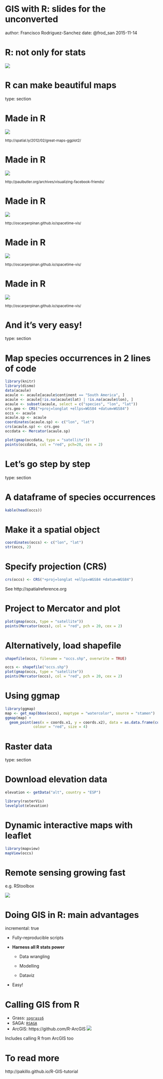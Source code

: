 GIS with R: slides for the unconverted
========================================================
author: Francisco Rodriguez-Sanchez
date: @frod_san
2015-11-14


R: not only for stats
=====================

![](images/R.jpg)


R can make beautiful maps
=========================
type: section



Made in R
==========

![](images/bike_ggplot.png)

<small>http://spatial.ly/2012/02/great-maps-ggplot2/</small>


Made in R
=========

![](images/facebook_map.png)

<small>http://paulbutler.org/archives/visualizing-facebook-friends/</small>


Made in R
=========

![](images/airMadrid_stamen.png)

<small>http://oscarperpinan.github.io/spacetime-vis/</small>


Made in R
=========

![](images/cft.png)

<small>http://oscarperpinan.github.io/spacetime-vis/</small>


Made in R
=========

![](images/vLine.svg)

<small>http://oscarperpinan.github.io/spacetime-vis/</small>


And it's very easy!
===================
type: section


Map species occurrences in 2 lines of code
==========================================

```r
library(knitr)
library(dismo)
data(acaule)
acaule <- acaule[acaule$continent == "South America", ]
acaule <- acaule[!is.na(acaule$lat) | !is.na(acaule$lon), ]
acaule <- subset(acaule, select = c("species", "lon", "lat"))
crs.geo <- CRS("+proj=longlat +ellps=WGS84 +datum=WGS84")
occs <- acaule
acaule.sp <- acaule
coordinates(acaule.sp) <- c("lon", "lat")
crs(acaule.sp) <- crs.geo
occdata <- Mercator(acaule.sp)
```

```r
plot(gmap(occdata, type = "satellite"))
points(occdata, col = "red", pch=20, cex = 2)
```



Let's go step by step
=====================
type: section


A dataframe of species occurrences
==================================

```r
kable(head(occs))
```


Make it a spatial object
========================

```r
coordinates(occs) <- c("lon", "lat")
str(occs, 2)
```


Specify projection (CRS)
========================

```r
crs(occs) <- CRS("+proj=longlat +ellps=WGS84 +datum=WGS84")
```

See http://spatialreference.org


Project to Mercator and plot
============================

```r
plot(gmap(occs, type = "satellite"))
points(Mercator(occs), col = "red", pch = 20, cex = 2)
```


Alternatively, load shapefile
=============================

```r
shapefile(occs, filename = "occs.shp", overwrite = TRUE)
```

```r
occs <- shapefile("occs.shp")
plot(gmap(occs, type = "satellite"))
points(Mercator(occs), col = "red", pch = 20, cex = 2)
```


Using ggmap
===========

```r
library(ggmap)
map <- get_map(bbox(occs), maptype = "watercolor", source = "stamen")
ggmap(map) +
  geom_point(aes(x = coords.x1, y = coords.x2), data = as.data.frame(coordinates(occs)),
             colour = "red", size = 4)
```


Raster data
===========
type: section


Download elevation data
==========================

```r
elevation <- getData("alt", country = "ESP")
```

```r
library(rasterVis)
levelplot(elevation)
```



Dynamic interactive maps with leaflet
=====================================

```r
library(mapview)
mapView(occs)
```



Remote sensing growing fast
===========================

e.g. RStoolbox

![](images/rstoolbox.png)


Doing GIS in R: main advantages
===============================
incremental: true

- Fully-reproducible scripts

- **Harness all R stats power**

  - Data wrangling

  - Modelling

  - Dataviz

- Easy!




Calling GIS from R
==================

- Grass: [`spgrass6`](http://www.rdocumentation.org/packages/spgrass6)
- SAGA: [`RSAGA`](http://www.rdocumentation.org/packages/RSAGA)
- ArcGIS: https://github.com/R-ArcGIS
![](images/R_ArcGis.png)

Includes calling R from ArcGIS too




To read more
============

http://pakillo.github.io/R-GIS-tutorial






